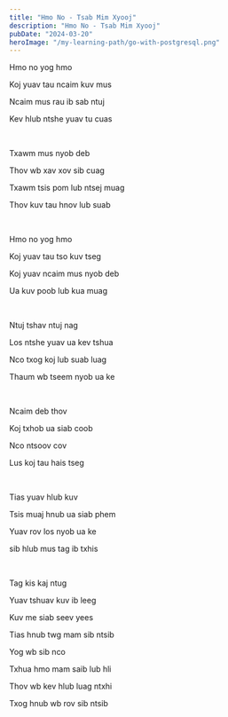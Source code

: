 ```yaml
---
title: "Hmo No - Tsab Mim Xyooj"
description: "Hmo No - Tsab Mim Xyooj"
pubDate: "2024-03-20"
heroImage: "/my-learning-path/go-with-postgresql.png"
---
```


Hmo no yog hmo

Koj yuav tau ncaim kuv mus

Ncaim mus rau ib sab ntuj

Kev hlub ntshe yuav tu cuas

<br />

Txawm mus nyob deb

Thov wb xav xov sib cuag

Txawm tsis pom lub ntsej muag

Thov kuv tau hnov lub suab

<br />

Hmo no yog hmo

Koj yuav tau tso kuv tseg

Koj yuav ncaim mus nyob deb

Ua kuv poob lub kua muag

<br />

Ntuj tshav ntuj nag

Los ntshe yuav ua kev tshua

Nco txog koj lub suab luag

Thaum wb tseem nyob ua ke

<br />

Ncaim deb thov

Koj txhob ua siab coob

Nco ntsoov cov

Lus koj tau hais tseg

<br />

Tias yuav hlub kuv

Tsis muaj hnub ua siab phem

Yuav rov los nyob ua ke

sib hlub mus tag ib txhis

<br />

Tag kis kaj ntug

Yuav tshuav kuv ib leeg

Kuv me siab seev yees

Tias hnub twg mam sib ntsib

Yog wb sib nco

Txhua hmo mam saib lub hli

Thov wb kev hlub luag ntxhi

Txog hnub wb rov sib ntsib
